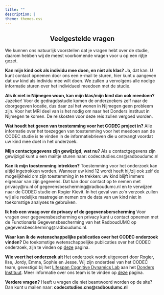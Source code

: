 ```yaml
---
title: ""
description: |
theme: themes.css
--- 
```

<center>

## Veelgestelde vragen

</center>

We kunnen ons natuurlijk voorstellen dat je vragen hebt over de studie, daarom hebben wij de meest voorkomende vragen voor u op een rijtje gezet.

<b>Kan mijn kind ook als individu mee doen, en niet als klas?</b>
Ja, dat kan. U kunt contact opnemen door ons een e-mail te sturen, hier kunt u aangeven dat uw kind als individu mee wilt doen. We zullen u vervolgens alle nodige informatie sturen over het individueel meedoen met de studie. 

<b>Als ik niet in Nijmegen woon, kan mijn klas/mijn kind dan ook meedoen?</b>
Jazeker! Voor de gedragdsstudie komen de onderzoekers zelf naar de doorgegeven locatie, dus daar zal het wonen in Nijmegen geen probleem zijn. Voor het MRI deel van is het nodig om naar het Donders instituut in Nijmegen te komen. De reiskosten voor deze reis zullen vergoed worden. 

<b>Wat houdt het geven van toestemming voor het CODEC project  in?</b>
Alle informatie over het toezeggen van toestemming voor het meedoen aan de CODEC studie is te vinden in de informatiebrieven die u ontvangt voordat uw kind mee doet in het onderzoek. 

<b>Mijn contactgegevens zijn gewijzigd, wat nu?</b>
Als u contactgegevens zijn gewijzigd kunt u een mailtje sturen naar: codecstudies.cns@radboudumc.nl

<b>Kan ik mijn toestemming intrekken?</b>
Toestemming voor het onderzoek kan altijd ingetrokken worden.  Wanneer uw kind 12 wordt heeft hij/zij ook zelf de mogelijkheid om zijn toestemming in te trekken: uw kind blijft immers eigenaar van zijn gegevens. Dat kan
door contact op te nemen met privacy@ru.nl of gegevensbescherming@radboudumc.nl en te verwijzen naar de CODEC studie en Rogier Kievit. In het geval van zo’n verzoek zullen wij alle redelijke maatregelen nemen om de data van uw kind niet in toekomstige analyses te gebruiken.

<b> Ik heb een vraag over de privacy of de gegevensberscherming </b>
Voor vragen over gegevensbescherming en privacy kunt u contact opnemen met de Functionaris Gegevensbescherming van het RadboudUMC op gegevensbescherming@radboudumc.nl.

<b>Waar kan ik de wetenschappelijke publicaties over het CODEC onderzoek vinden?</b>
De toekomstige wetenschappelijke publicaties over het CODEC onderzoek, zijn te vinden op [deze](onderzoek.html) pagina. 

<b>Wie voert het onderzoek uit </b>
Het onderzoek wordt uitgevoert door Rogier, Ilse, Jordy, Emma, Sophie en Jesse. Wij zijn onderdeel van het CODEC team, gevestigd bij het [Lifespan Cognitive Dynamics Lab](https://lifespancognitivedynamics.com) aan het [Donders Instituut](https://www.ru.nl/donders/). Meer informatie over ons team is te vinden op [deze](team.html) pagina. 


<b>Verdere vragen?</b>
Heeft u vragen die niet beantwoord worden op de site? Dan kunt u mailen naar:
<strong>codecstudies.cns@radboudumc.nl
</strong>
